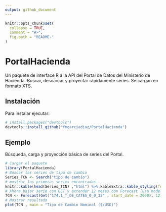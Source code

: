 ```yaml
---
output: github_document
---
```


<!-- README.md is generated from README.Rmd. Please edit that file -->

```r
knitr::opts_chunk$set(
  collapse = TRUE,
  comment = "#>",
  fig.path = "README-"
)
```

# PortalHacienda

Un paquete de interface R a la API del Portal de Datos del Ministerio de Hacienda.
Buscar, descarcar y proyectar rápidamente series. Se cargan en formato XTS.

## Instalación

Para instalar ejecutar:

```r
# install.packages("devtools")
devtools::install_github("fmgarciadiaz/PortalHacienda")
```

## Ejemplo

Búsqueda, carga y proyección básica de series del Portal.

```r
# Cargar el paquete
library(PortalHacienda)
# Buscar las series de tipo de cambio
Series_TCN <- Search("tipo de cambio")         
# mostrar las primeras series encontradas
knitr::kable(head(Series_TCN) ,"html") %>% kableExtra::kable_styling(font_size = 7)    
# Ahora bajar serie con GET y extender 12 meses con Forecast (usa modelo auto-detectado  de paquete "forecast")
TCN <- Forecast(Get("174.1_T_DE_CATES_0_0_32" , start_date = 2000), 12)       
# Mostrar resultado
plot(TCN , main = "Tipo de Cambio Nominal ($/USD)")
```
